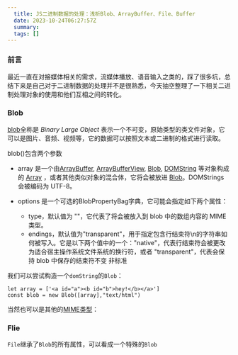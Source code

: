 ```yaml
---
  title: JS二进制数据的处理：浅析Blob、ArrayBuffer、File、Buffer
  date: 2023-10-24T06:27:57Z
  summary:
  tags: []
---
```

  
  ### 前言
最近一直在对接媒体相关的需求，流媒体播放、语音输入之类的，踩了很多坑，总结下来是自己对于二进制数据的处理并不是很熟悉，今天抽空整理了一下相关二进制处理对象的使用和他们互相之间的转化。

### Blob
[blob](https://developer.mozilla.org/zh-CN/docs/Web/API/Blob/Blob)全称是 _Binary Large Object_ 表示一个不可变，原始类型的类文件对象，它可以是图片、音频、视频等，它的数据可以按照文本或二进制的格式进行读取。

blob()包含两个参数
+ array 是一个由[ArrayBuffer](https://developer.mozilla.org/zh-CN/docs/Web/JavaScript/Reference/Global_Objects/ArrayBuffer), [ArrayBufferView](https://developer.mozilla.org/zh-CN/docs/Web/JavaScript/Reference/Global_Objects/TypedArray), [Blob](https://developer.mozilla.org/zh-CN/docs/Web/API/Blob), [DOMString](https://developer.mozilla.org/zh-CN/docs/Web/JavaScript/Reference/Global_Objects/String) 等对象构成的 [Array](https://developer.mozilla.org/zh-CN/docs/Web/JavaScript/Reference/Global_Objects/Array) ，或者其他类似对象的混合体，它将会被放进 [Blob](https://developer.mozilla.org/zh-CN/docs/Web/API/Blob)。DOMStrings 会被编码为 UTF-8。
+ options 是一个可选的BlobPropertyBag字典，它可能会指定如下两个属性：

   - type，默认值为 ""，它代表了将会被放入到 blob 中的数组内容的 MIME 类型。
   - endings，默认值为"transparent"，用于指定包含行结束符\n的字符串如何被写入。它是以下两个值中的一个："native"，代表行结束符会被更改为适合宿主操作系统文件系统的换行符，或者 "transparent"，代表会保持 blob 中保存的结束符不变 非标准

我们可以尝试构造一个`domString`的`Blob`：
```
let array = ['<a id="a"><b id="b">hey!</b></a>']
const blob = new Blob([array],"text/html")
```
当然也可以是其他的[MIME类型](https://developer.mozilla.org/zh-CN/docs/Web/HTTP/Basics_of_HTTP/MIME_types/Common_types)：


### Flie
`File`继承了`Blob`的所有属性，可以看成一个特殊的`Blob`

  